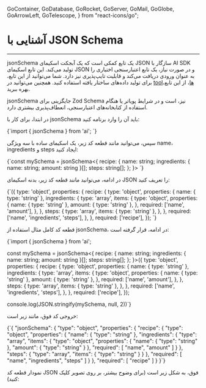   GoContainer,
  GoDatabase,
  GoRocket,
  GoServer,
  GoMail,
  GoGlobe,
  GoArrowLeft,
  GoTelescope,
} from "react-icons/go";


<Layout>
<Head>
<title>مستندات آشنایی با JSON Schema - لیارا</title>
<meta property="og:title" content="مستندات خدمات رایانش ابری لیارا" />
<meta property="og:description" content="مستندات مربوط به آشنایی با JSON Schema در AI SDK در سرویس هوش مصنوعی لیارا"  />
</Head>


# آشنایی با JSON Schema
<hr className="mb-2" />

<Important>jsonSchema</Important> یک تابع کمکی است که یک آبجکت اسکیمای JSON سازگار با AI SDK تولید می‌کند. این تابع اسکیمای JSON و در صورت نیاز، یک تابع اعتبارسنجی اختیاری را به عنوان ورودی دریافت می‌کند و قابلیت تایپ‌پذیری نیز دارد.
شما می‌توانید از این تابع، برای تولید داده‌های ساختار یافته استفاده کنید. همچنین می‌توانید در <a href="" className="text-[#2196f3]">toolها</a>، از این تابع، بهره ببرید. 

<Important>jsonSchema</Important> جایگزینی برای <Important>Zod Schema</Important> نیز، است و در شرایط پویاتر یا هنگام استفاده از کتابخانه‌های اعتبارسنجی، انعطاف‌پذیری بیشتری دارد.


<Section id='example' title='مثال استفاده' />

در ابتدا، برای کار با <Important>jsonSchema</Important> باید آن را وارد برنامه کنید:

<div className="h-4" />
<div dir="ltr">
<Highlight className="ts">
{`import { jsonSchema } from 'ai';
`}
</Highlight>
</div>
<div className="h-4" />

سپس، می‌توانید مانند قطعه کد زیر، یک اسکیمای ساده با سه ویژگی <Important>name</Important>، <Important>ingredients</Important> و <Important>steps</Important> ایجاد کنید:


<div className="h-4" />
<div dir="ltr">
<Highlight className="js">
{`const mySchema = jsonSchema<{
  recipe: {
    name: string;
    ingredients: { name: string; amount: string }[];
    steps: string[];
  };
}>
`}
</Highlight>
</div>
<div className="h-4" />

در ادامه، می‌توانید مانند قطعه کد زیر، بدنه اسکیمای JSON را تعریف کنید:

<div className="h-4" />
<div dir="ltr">
<Highlight className="js">
{`({
  type: 'object',
  properties: {
    recipe: {
      type: 'object',
      properties: {
        name: { type: 'string' },
        ingredients: {
          type: 'array',
          items: {
            type: 'object',
            properties: {
              name: { type: 'string' },
              amount: { type: 'string' },
            },
            required: ['name', 'amount'],
          },
        },
        steps: {
          type: 'array',
          items: { type: 'string' },
        },
      },
      required: ['name', 'ingredients', 'steps'],
    },
  },
  required: ['recipe'],
});
`}
</Highlight>
</div>
<div className="h-4" />

قطعه کد کامل مثال استفاده از <Important>jsonSchema</Important>، در ادامه، قرار گرفته است: 

<div className="h-4" />
<div dir="ltr">
<Highlight className="js">
{`import { jsonSchema } from 'ai';

const mySchema = jsonSchema<{
  recipe: {
    name: string;
    ingredients: { name: string; amount: string }[];
    steps: string[];
  };
}>({
  type: 'object',
  properties: {
    recipe: {
      type: 'object',
      properties: {
        name: { type: 'string' },
        ingredients: {
          type: 'array',
          items: {
            type: 'object',
            properties: {
              name: { type: 'string' },
              amount: { type: 'string' },
            },
            required: ['name', 'amount'],
          },
        },
        steps: {
          type: 'array',
          items: { type: 'string' },
        },
      },
      required: ['name', 'ingredients', 'steps'],
    },
  },
  required: ['recipe'],
});

console.log(JSON.stringify(mySchema, null, 2))`}
</Highlight>
</div>
<div className="h-4" />

خروجی کد فوق، مانند زیر است: 


<div className="h-4" />
<div dir="ltr">
<Highlight className="json">
{`{
  "jsonSchema": {
    "type": "object",
    "properties": {
      "recipe": {
        "type": "object",
        "properties": {
          "name": {
            "type": "string"
          },
          "ingredients": {
            "type": "array",
            "items": {
              "type": "object",
              "properties": {
                "name": {
                  "type": "string"
                },
                "amount": {
                  "type": "string"
                }
              },
              "required": [
                "name",
                "amount"
              ]
            }
          },
          "steps": {
            "type": "array",
            "items": {
              "type": "string"
            }
          }
        },
        "required": [
          "name",
          "ingredients",
          "steps"
        ]
      }
    },
    "required": [
      "recipe"
    ]
  }
}`}
</Highlight>
</div>
<div className="h-4" />

<p>
نمودار قطعه کد JSON فوق، به شکل زیر است (برای وضوح بیشتر، بر روی تصویر کلیک کنید):
</p>
<div className="h-2" />
<LightboxImage 
    src="https://media.liara.ir/ai/ai-sdk/json-schema.svg"
    alt="completion output"
/>    

</Layout>